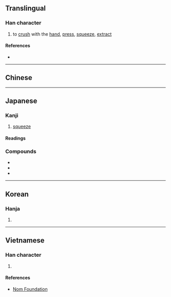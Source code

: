 {{also|榨}}
{{character info}}
==Translingual==

===Han character===
{{Han char|rn=64|rad=手|as=10|sn=13|four=53011|canj=QJCS|ids=⿰扌窄}}

# to [[crush]] with the [[hand]], [[press]], [[squeeze]], [[extract]]

====References====
* {{Han ref|kx=0449.081|dkj=12553|dj=0799.290|hdz=31937.040|uh=643E|ud=25662|bh=B763|bd=46947}}

----

==Chinese==
{{zh-see|榨|v}}

----

==Japanese==

===Kanji===
{{ja-kanji|grade=c|rs=手10}}

# [[squeeze]]

====Readings====
{{ja-readings
|kanyoon=さく
|kun=しぼ-る
}}

===Compounds===
* {{ja-l|搾取}}
* {{ja-l|搾乳}}
* {{ja-l|圧搾}}

----

==Korean==

===Hanja===
{{ko-hanja|hangeul=착|eumhun=|rv=chak|mr=ch'ak|y=chak}}

# {{rfdef|ko|sort=手10}}

----

==Vietnamese==

===Han character===
{{vi-readings|rs=手10|reading=trá}}

# {{rfdef|vi|sort=手10}}

====References====
* [http://nomfoundation.org/common/nom_details.php?codepoint=643e Nom Foundation]
